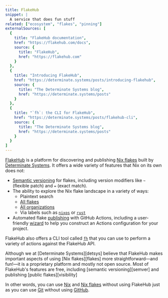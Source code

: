 ```yaml
---
title: FlakeHub
snippet: |
  A service that does fun stuff
related: ["ecosystem", "flakes", "pinning"]
externalSources: [
  {
    title: "FlakeHub documentation",
    href: "https://flakehub.com/docs",
    source: {
      title: "FlakeHub",
      href: "https://flakehub.com"
    }
  },
  {
    title: "Introducing FlakeHub",
    href: "https://determinate.systems/posts/introducing-flakehub",
    source: {
      title: "The Determinate Systems blog",
      href: "https://determinate.systems/posts"
    }
  },
  {
    title: "`fh`: the CLI for FlakeHub",
    href: "https://determinate.systems/posts/flakehub-cli",
    source: {
      title: "The Determinate Systems blog",
      href: "https://determinate.systems/posts"
    }
  }
]
---
```


[FlakeHub] is a platform for discovering and publishing [Nix flakes][flakes] built by [Determinate Systems][detsys].
It offers a wide variety of features that Nix on its own does not:

* [Semantic versioning][semver] for flakes, including version modifiers like `~` (flexible patch) and `=` (exact match).
* The ability to explore the Nix flake landscape in a variety of ways:
  * Plaintext search
  * [All flakes][all-flakes]
  * [All organizations][all-orgs]
  * Via labels such as [`nixos`][label-nixos] or [`rust`][label-rust]
* Automated flake [publishing] with GitHub Actions, including a user-friendly [wizard] to help you construct an Actions configuration for your project.

FlakeHub also offers a CLI tool called [`fh`][fh] that you can use to perform a variety of actions against the FlakeHub API.

<Admonition info open title="FlakeHub is a proprietary platform" client:load>
Although we at [Determinate Systems][detsys] believe that FlakeHub makes important aspects of using [Nix flakes][flakes] more straightforward&mdash;and fun!&mdash;it is a proprietary platform and mostly not open source.
Most of FlakeHub's features are free, including [semantic versioning][semver] and publishing [public flakes][visibility]

In other words, you can use [Nix] and [Nix flakes][flakes] without using FlakeHub just as you can use [Git] without using [GitHub].
</Admonition>

[all-flakes]: https://flakehub.com/flakes
[all-orgs]: https://flakehub.com/orgs
[detsys]: https://determinate.systems
[docs]: https://flakehub.com/docs
[fh]: https://github.com/DeterminateSystems/fh
[flakehub]: https://flakehub.com
[flakes]: /concepts/flakes
[git]: https://git-scm.com
[github]: https://github.com
[label-nixos]: https://flakehub.com/label/nixos
[label-rust]: https://flakehub.com/label/rust
[nix]: /concepts/nix
[publishing]: https://determinate.systems/posts/introducing-flakehub#publish
[semver]: https://flakehub.com/docs#semver
[visibility]: https://flakehub.com/docs#visibility
[wizard]: https://flakehub.com/new
